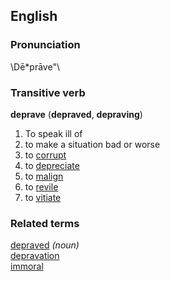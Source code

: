 == English ==
=== Pronunciation ===
\D&#275;*pr&#257;ve"\
=== Transitive verb ===
'''deprave''' ('''depraved''', '''depraving''')
# To speak ill of
# to make a situation bad or worse
# to [[corrupt]]
# to [[depreciate]]
# to [[malign]]
# to [[revile]]
# to [[vitiate]]
=== Related terms ===
[[depraved]] ''(noun)''<br>
[[depravation]]<br>
[[immoral]]